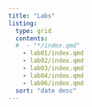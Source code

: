 ```yaml
---
title: "Labs"
listing:
  type: grid
  contents:
  #  - "*/index.qmd"
    - lab01/index.qmd
    - lab02/index.qmd
    - lab03/index.qmd
    - lab04/index.qmd
    - lab06/index.qmd
  sort: "date desc"
---
```

